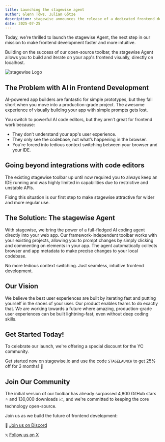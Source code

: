 ```yaml
---
title: Launching the stagewise agent
author: Glenn Töws, Julian Götze
description: stagewise announces the release of a dedicated frontend design and coding agent purpose-built for browser-based frontend development.
date: 2025-07-25
---
```

 
Today, we're thrilled to launch the stagewise Agent, the next step in our mission to make frontend development faster and more intuitive.

Building on the success of our open-source toolbar, the stagewise Agent allows you to build and iterate on your app's frontend visually, directly on localhost.

![stagewise Logo](/assets/news/launching-the-stagewise-agent/title.png)


## The Problem with AI in Frontend Development

AI-powered app builders are fantastic for simple prototypes, but they fall short when you move into a production-grade project. The awesome experience of visually building your app with simple prompts gets lost.

You switch to powerful AI code editors, but they aren’t great for frontend work because:

- They don’t understand your app's user experience.
- They only see the codebase, not what’s happening in the browser.
- You're forced into tedious context switching between your browser and your IDE.


## Going beyond integrations with code editors

The existing stagewise toolbar up until now required you to always keep an IDE running and was highly limited in capabilities due to restrictive and unstable APIs.

Fixing this situation is our first step to make stagewise attractive for wider and more regular use.


## The Solution: The stagewise Agent

With stagewise, we bring the power of a full-fledged AI coding agent directly into your web app. Our framework-independent toolbar works with your existing projects, allowing you to prompt changes by simply clicking and commenting on elements in your app. The agent automatically collects browser and app metadata to make precise changes to your local codebase.

No more tedious context switching. Just seamless, intuitive frontend development.


## Our Vision

We believe the best user experiences are built by iterating fast and putting yourself in the shoes of your user. Our product enables teams to do exactly that. We are working towards a future where amazing, production-grade user experiences can be built lightning-fast, even without deep coding skills.


## Get Started Today!

To celebrate our launch, we're offering a special discount for the YC community.

Get started now on stagewise.io and use the code `STAGELAUNCH` to get 25% off for 3 months! 🎉


## Join Our Community

The initial version of our toolbar has already surpassed 4,800 GitHub stars ⭐️ and 130,000 downloads 📈, and we're committed to keeping the core technology open-source.

Join us as we build the future of frontend development:

👾 [Join us on Discord](https://discord.gg/DjMqMnUVCh)

𝕩 [Follow us on X](https://x.com/stagewise_io)